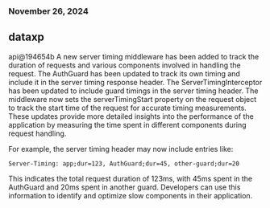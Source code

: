 ### November 26, 2024
## dataxp

api@194654b
A new server timing middleware has been added to track the duration of requests and various components involved in handling the request. The AuthGuard has been updated to track its own timing and include it in the server timing response header. The ServerTimingInterceptor has been updated to include guard timings in the server timing header. The middleware now sets the serverTimingStart property on the request object to track the start time of the request for accurate timing measurements. These updates provide more detailed insights into the performance of the application by measuring the time spent in different components during request handling.

For example, the server timing header may now include entries like:

```
Server-Timing: app;dur=123, AuthGuard;dur=45, other-guard;dur=20
```

This indicates the total request duration of 123ms, with 45ms spent in the AuthGuard and 20ms spent in another guard. Developers can use this information to identify and optimize slow components in their application.